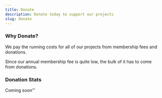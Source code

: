 ```yaml
---
title: Donate
description: Donate today to support our projects
slug: donate
---
```



<div>
<StripePaymentStatus/>
</div>

<DonationOptions/>

### Why Donate?

We pay the running costs for all of <Link to="/projects">our projects</Link> from membership fees and donations.

Since our annual <Link to="/members#Membership-Fee">membership fee</Link> is quite low, the bulk of it has to come from donations.


### Donation Stats

Coming soon&trade;



